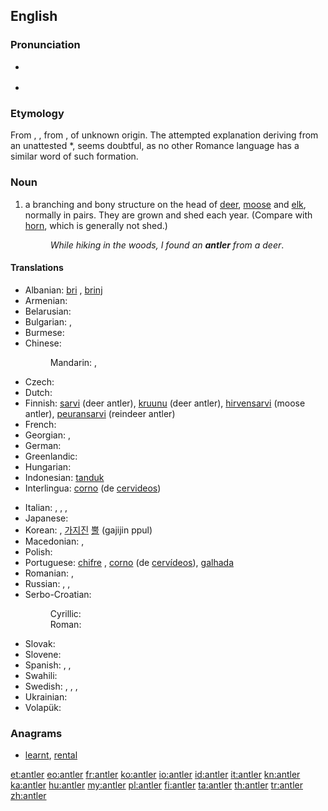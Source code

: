 ==English==
{{wikipedia}}

===Pronunciation===
* {{a|UK}} {{IPA|/ˈænt.lə(ɹ)/}} {{X-SAMPA|/{nt.l@(r)/}}
* {{audio|en-us-antler.ogg|Audio (US)}}

===Etymology===
From {{etyl|enm}} {{term|auntelere|lang=enm}}, {{term|hauntelere|lang=enm}}, from {{etyl|fro}} {{term|antoillier||antler, horn|lang=fro}}, of unknown origin. The attempted explanation deriving from an unattested {{etyl|la|-}} *{{term||([[rarum]]) [[ante]] [[ocularis]]|branch before the eyes|lang=la}}, seems doubtful, as no other Romance language has a similar word of such formation.

===Noun===
{{en-noun}}

# a branching and bony structure on the head of [[deer]], [[moose]] and [[elk]], normally in pairs. They are grown and shed each year. (Compare with [[horn]], which is generally not shed.)
#: ''While hiking in the woods, I found an '''antler''' from a deer''.

====Translations====
{{trans-top|bony structure on the head of deer, moose and elk}}
* Albanian: [[bri]] {{s}}, [[brinj]] {{p}}
* Armenian: {{t-|hy|եղջյուր|tr=eġǰyur}}
* Belarusian: {{t|be|рог|m|tr=roh|sc=Cyrl}}
* Bulgarian: {{t|bg|еленов рог|m|tr=elénov rog|sc=Cyrl}}, {{t|bg|рог|m|tr=rog|sc=Cyrl}}
* Burmese: {{t+|my|ချို|tr=gyo|sc=Mymr}}
* Chinese:
*: Mandarin: {{t|zh|鹿角|tr=lùjiǎo|sc=Hani}}, {{t|cmn|角|tr=jiǎo|sc=Hani}}
* Czech: {{t-|cs|paroh|m}}
* Dutch: {{t+|nl|gewei|n}}
* Finnish: [[sarvi]] (deer antler), [[kruunu]] (deer antler), [[hirvensarvi]] (moose antler), [[peuransarvi]] (reindeer antler)
* French: {{t+|fr|bois|m}}
* Georgian: {{t-|ka|ქორბუდა|sc=Geor|xs=Georgian}}, {{t-|ka|რქა|tr=rka|sc=Geor}}
* German: {{t+|de|Geweih|n}}
* Greenlandic: {{t-|kl|aagiaq|xs=Greenlandic}}
* Hungarian: {{t+|hu|agancs}}
* Indonesian: [[tanduk]]
* Interlingua: [[corno]] (de [[cervideo]]s)
{{trans-mid}}
* Italian: {{t+|it|corno|s}}, {{t+|it|corna|p}},  {{t-|it|corno ramificato}},  {{t+|it|palco|m}}
* Japanese: {{t|ja|角|tr=つの, tsuno|sc=Jpan}}
* Korean: {{t+|ko|뿔|tr=ppul|sc=Hang}}, [[가지진]] [[뿔]] (gajijin ppul)
* Macedonian: {{t-|mk|роговје|n|tr=rógovje}},  {{t-|mk|рог|m|tr=rog}}
* Polish: {{t|pl|róg|m}}
* Portuguese: [[chifre]] {{m}}, [[corno]] {{m}} (de [[cervídeo]]s), [[galhada]] {{f}}
* Romanian: {{t-|ro|corn|s}}, {{t-|ro|coarne|p}}
* Russian: {{t|ru|рог|m|tr=rog|sc=Cyrl}}, {{t|ru|рог|m|p|tr=rogá|alt=рога|sc=Cyrl}}, {{t|ru|олений рог|m|tr=olenij rog|sc=Cyrl}}
* Serbo-Croatian: 
*: Cyrillic: {{t|sh|рог|m|sc=Cyrl}}
*: Roman: {{t|sh|rog|m}}
* Slovak: {{t|sk|paroh|m}}
* Slovene: {{t|sl|rogovi|m|pl}}
* Spanish: {{t+|es|cornamenta|f}}, {{t+|es|asta|f}}, {{t+|es|cuerno|m}}
* Swahili: {{t-|sw|pembe-tawi}}
* Swedish: {{t+|sv|horn|n}}, {{t+|sv|krona|c}}, {{t-|sv|hjorthorn|n}}, {{t-|sv|älghorn|n}}
* Ukrainian: {{t|uk|ріг|m|tr=rih|sc=Cyrl}}
* Volapük: {{t-|vo|tuigahon}}
{{trans-bottom}}

===Anagrams===
* [[learnt#English|learnt]], [[rental#English|rental]]

[[et:antler]]
[[eo:antler]]
[[fr:antler]]
[[ko:antler]]
[[io:antler]]
[[id:antler]]
[[it:antler]]
[[kn:antler]]
[[ka:antler]]
[[hu:antler]]
[[my:antler]]
[[pl:antler]]
[[fi:antler]]
[[ta:antler]]
[[th:antler]]
[[tr:antler]]
[[zh:antler]]